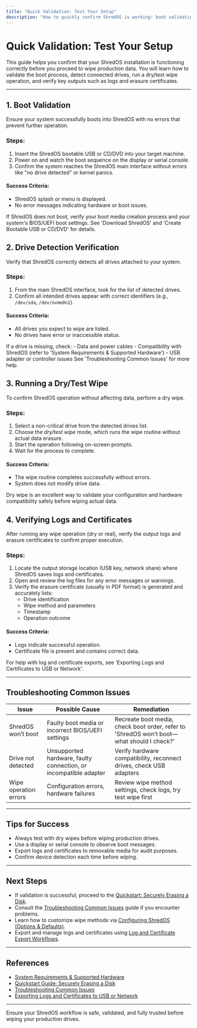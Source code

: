 ```yaml
---
title: "Quick Validation: Test Your Setup"
description: "How to quickly confirm ShredOS is working: boot validation, drive detection, running a dry/test wipe, and verifying outputs like logs or certificates—so you can be sure the system is operating as expected before wiping production data."
---
```


# Quick Validation: Test Your Setup

This guide helps you confirm that your ShredOS installation is functioning correctly before you proceed to wipe production data. You will learn how to validate the boot process, detect connected drives, run a dry/test wipe operation, and verify key outputs such as logs and erasure certificates.

---

## 1. Boot Validation

Ensure your system successfully boots into ShredOS with no errors that prevent further operation.

### Steps:

1. Insert the ShredOS bootable USB or CD/DVD into your target machine.
2. Power on and watch the boot sequence on the display or serial console.
3. Confirm the system reaches the ShredOS main interface without errors like "no drive detected" or kernel panics.

#### Success Criteria:
- ShredOS splash or menu is displayed.
- No error messages indicating hardware or boot issues.

<Tip>
If ShredOS does not boot, verify your boot media creation process and your system's BIOS/UEFI boot settings. See 'Download ShredOS' and 'Create Bootable USB or CD/DVD' for details.
</Tip>

## 2. Drive Detection Verification

Verify that ShredOS correctly detects all drives attached to your system.

### Steps:

1. From the main ShredOS interface, look for the list of detected drives.
2. Confirm all intended drives appear with correct identifiers (e.g., `/dev/sda`, `/dev/nvme0n1`).

#### Success Criteria:
- All drives you expect to wipe are listed.
- No drives have error or inaccessible status.

<Warning>
If a drive is missing, check:
- Data and power cables
- Compatibility with ShredOS (refer to 'System Requirements & Supported Hardware')
- USB adapter or controller issues
See 'Troubleshooting Common Issues' for more help.
</Warning>

## 3. Running a Dry/Test Wipe

To confirm ShredOS operation without affecting data, perform a dry wipe.

### Steps:

1. Select a non-critical drive from the detected drives list.
2. Choose the _dry/test wipe_ mode, which runs the wipe routine without actual data erasure.
3. Start the operation following on-screen prompts.
4. Wait for the process to complete.

#### Success Criteria:
- The wipe routine completes successfully without errors.
- System does not modify drive data.

<Tip>
Dry wipe is an excellent way to validate your configuration and hardware compatibility safely before wiping actual data.
</Tip>

## 4. Verifying Logs and Certificates

After running any wipe operation (dry or real), verify the output logs and erasure certificates to confirm proper execution.

### Steps:

1. Locate the output storage location (USB key, network share) where ShredOS saves logs and certificates.
2. Open and review the log files for any error messages or warnings.
3. Verify the erasure certificate (usually in PDF format) is generated and accurately lists:
   - Drive identification
   - Wipe method and parameters
   - Timestamp
   - Operation outcome

#### Success Criteria:
- Logs indicate successful operation.
- Certificate file is present and contains correct data.

<Note>
For help with log and certificate exports, see 'Exporting Logs and Certificates to USB or Network'.
</Note>

---

## Troubleshooting Common Issues

| Issue | Possible Cause | Remediation |
|---|---|---|
| ShredOS won’t boot | Faulty boot media or incorrect BIOS/UEFI settings | Recreate boot media, check boot order, refer to 'ShredOS won’t boot—what should I check?' |
| Drive not detected | Unsupported hardware, faulty connection, or incompatible adapter | Verify hardware compatibility, reconnect drives, check USB adapters |
| Wipe operation errors | Configuration errors, hardware failures | Review wipe method settings, check logs, try test wipe first |

---

## Tips for Success

- Always test with dry wipes before wiping production drives.
- Use a display or serial console to observe boot messages.
- Export logs and certificates to removable media for audit purposes.
- Confirm device detection each time before wiping.

---

## Next Steps

- If validation is successful, proceed to the [Quickstart: Securely Erasing a Disk](/guides/getting-started-workflows/quickstart-guide).
- Consult the [Troubleshooting Common Issues](/getting-started/troubleshooting-advanced/common-issues) guide if you encounter problems.
- Learn how to customize wipe methods via [Configuring ShredOS (Options & Defaults)](/getting-started/first-use-configuration/configuring-options).
- Export and manage logs and certificates using [Log and Certificate Export Workflows](/guides/certificates-logging-integration/log-export-workflows).

---

## References

- [System Requirements & Supported Hardware](/getting-started/introduction-overview/supported-hardware-and-requirements)
- [Quickstart Guide: Securely Erasing a Disk](/guides/getting-started-workflows/quickstart-guide)
- [Troubleshooting Common Issues](/getting-started/troubleshooting-advanced/common-issues)
- [Exporting Logs and Certificates to USB or Network](/guides/certificates-logging-integration/log-export-workflows)

---

Ensure your ShredOS workflow is safe, validated, and fully trusted before wiping your production drives.
